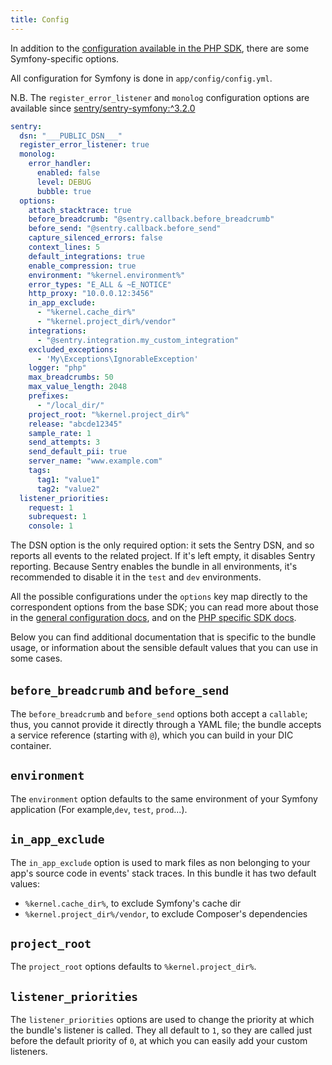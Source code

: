```yaml
---
title: Config
---
```


In addition to the [configuration available in the PHP SDK](../configuration/options/), there are some Symfony-specific options.

All configuration for Symfony is done in `app/config/config.yml`.

N.B. The `register_error_listener` and `monolog` configuration options are available since [sentry/sentry-symfony:^3.2.0](https://github.com/getsentry/sentry-symfony/releases/tag/3.2.0)

```yaml {filename:app/config/config.yml}
sentry:
  dsn: "___PUBLIC_DSN___"
  register_error_listener: true
  monolog:
    error_handler:
      enabled: false
      level: DEBUG
      bubble: true
  options:
    attach_stacktrace: true
    before_breadcrumb: "@sentry.callback.before_breadcrumb"
    before_send: "@sentry.callback.before_send"
    capture_silenced_errors: false
    context_lines: 5
    default_integrations: true
    enable_compression: true
    environment: "%kernel.environment%"
    error_types: "E_ALL & ~E_NOTICE"
    http_proxy: "10.0.0.12:3456"
    in_app_exclude:
      - "%kernel.cache_dir%"
      - "%kernel.project_dir%/vendor"
    integrations:
      - "@sentry.integration.my_custom_integration"
    excluded_exceptions:
      - 'My\Exceptions\IgnorableException'
    logger: "php"
    max_breadcrumbs: 50
    max_value_length: 2048
    prefixes:
      - "/local_dir/"
    project_root: "%kernel.project_dir%"
    release: "abcde12345"
    sample_rate: 1
    send_attempts: 3
    send_default_pii: true
    server_name: "www.example.com"
    tags:
      tag1: "value1"
      tag2: "value2"
  listener_priorities:
    request: 1
    subrequest: 1
    console: 1
```

The DSN option is the only required option: it sets the Sentry DSN, and so reports all events to the related project. If it's
left empty, it disables Sentry reporting. Because Sentry enables the bundle in all environments, it's recommended to
disable it in the `test` and `dev` environments.

All the possible configurations under the `options` key map directly to the correspondent options from the base SDK;
you can read more about those in the [general configuration docs](../configuration/),
and on the [PHP specific SDK docs](../#php-specific-options).

Below you can find additional documentation that is specific to the bundle usage, or information about the sensible default
values that you can use in some cases.

## `before_breadcrumb` and `before_send`

The `before_breadcrumb` and `before_send` options both accept a `callable`; thus, you cannot provide it directly through
a YAML file; the bundle accepts a service reference (starting with `@`), which you can build in your DIC container.

## `environment`

The `environment` option defaults to the same environment of your Symfony application (For example,`dev`, `test`, `prod`...).

## `in_app_exclude`

The `in_app_exclude` option is used to mark files as non belonging to your app's source code in events' stack traces.
In this bundle it has two default values:

- `%kernel.cache_dir%`, to exclude Symfony's cache dir
- `%kernel.project_dir%/vendor`, to exclude Composer's dependencies

## `project_root`

The `project_root` options defaults to `%kernel.project_dir%`.

## `listener_priorities`

The `listener_priorities` options are used to change the priority at which the bundle's listener is called. They all default
to `1`, so they are called just before the default priority of `0`, at which you can easily add your custom listeners.
